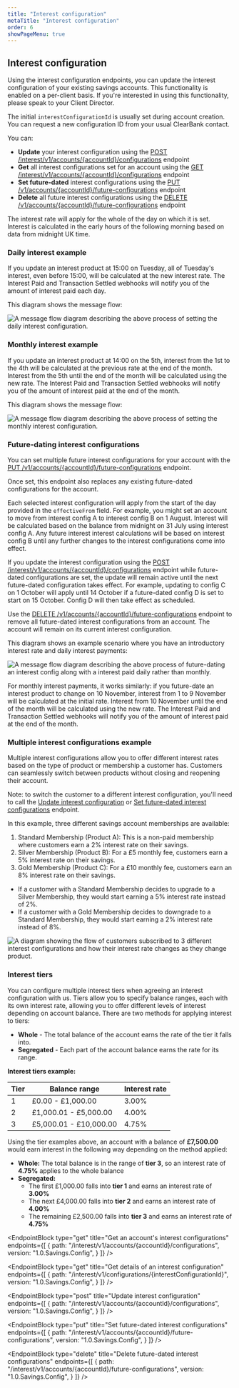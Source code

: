 ```yaml
---
title: "Interest configuration"
metaTitle: "Interest configuration"
order: 6
showPageMenu: true
---
```




## Interest configuration

Using the interest configuration endpoints, you can update the interest configuration of your existing savings accounts. This functionality is enabled on a per-client basis. If you're interested in using this functionality, please speak to your Client Director.

The initial `interestConfigurationId` is usually set during account creation. You can request a new configuration ID from your usual ClearBank contact. 

You can:
- **Update** your interest configuration using the [POST /interest/v1/accounts/{accountId}/configurations](#update-interest-configuration) endpoint
- **Get** all interest configurations set for an account using the [GET /interest/v1/accounts/{accountId}/configurations](#get-an-accounts-interest-configurations) endpoint
- **Set future-dated** interest configurations using the [PUT /v1/accounts/{accountId}/future-configurations](#set-future-dated-interest-configurations) endpoint
- **Delete** all future interest configurations using the [DELETE /v1/accounts/{accountId}/future-configurations](#delete-future-dated-interest-configurations) endpoint

The interest rate will apply for the whole of the day on which it is set. Interest is calculated in the early hours of the following morning based on data from midnight UK time.

### Daily interest example

If you update an interest product at 15:00 on Tuesday, all of Tuesday's interest, even before 15:00, will be calculated at the new interest rate. The Interest Paid and Transaction Settled webhooks will notify you of the amount of interest paid each day.

This diagram shows the message flow:

![A message flow diagram describing the above process of setting the daily interest configuration.](/assets/images/savings-account-daily-interest-config.svg)

### Monthly interest example

If you update an interest product at 14:00 on the 5th, interest from the 1st to the 4th will be calculated at the previous rate at the end of the month. Interest from the 5th until the end of the month will be calculated using the new rate. The Interest Paid and Transaction Settled webhooks will notify you of the amount of interest paid at the end of the month.

This diagram shows the message flow:

![A message flow diagram describing the above process of setting the monthly interest configuration.](/assets/images/savings-account-monthly-interest-config.svg)

### Future-dating interest configurations

You can set multiple future interest configurations for your account with the [PUT /v1/accounts/{accountId}/future-configurations](#set-future-dated-interest-configurations) endpoint. 

<Callout colour="blue">
Once set, this endpoint also replaces any existing future-dated configurations for the account.
</Callout>

Each selected interest configuration will apply from the start of the day provided in the `effectiveFrom` field. For example, you might set an account to move from interest config A to interest config B on 1 August. Interest will be calculated based on the balance from midnight on 31 July using interest config A. Any future interest interest calculations will be based on interest config B until any further changes to the interest configurations come into effect.

If you update the interest configuration using the [POST /interest/v1/accounts/{accountId}/configurations](#update-interest-configuration) endpoint while future-dated configurations are set, the update will remain active until the next future-dated configuration takes effect. For example, updating to config C on 1 October will apply until 14 October if a future-dated config D is set to start on 15 October. Config D will then take effect as scheduled.

Use the [DELETE /v1/accounts/{accountId}/future-configurations](#delete-future-dated-interest-configurations) endpoint to remove all future-dated interest configurations from an account. The account will remain on its current interest configuration.

This diagram shows an example scenario where you have an introductory interest rate and daily interest payments:

![A message flow diagram describing the above process of future-dating an interest config along with a interest paid daily rather than monthly.](/assets/images/savings-account-introductory-rate.svg)

For monthly interest payments, it works similarly: if you future-date an interest product to change on 10 November, interest from 1 to 9 November will be calculated at the initial rate. Interest from 10 November until the end of the month will be calculated using the new rate. The Interest Paid and Transaction Settled webhooks will notify you of the amount of interest paid at the end of the month.

### Multiple interest configurations example

Multiple interest configurations allow you to offer different interest rates based on the type of product or membership a customer has. Customers can seamlessly switch between products without closing and reopening their account.

<Callout colour="blue">
<p>Note: to switch the customer to a different interest configuration, you'll need to call the <a href="#update-interest-configuration">Update interest configuration</a> or <a href="#set-future-dated-interest-configurations">Set future-dated interest configurations</a> endpoint.</p>
</Callout>

In this example, three different savings account memberships are available:

1. Standard Membership (Product A): This is a non-paid membership where customers earn a 2% interest rate on their savings.
2. Silver Membership (Product B): For a £5 monthly fee, customers earn a 5% interest rate on their savings.
3. Gold Membership (Product C): For a £10 monthly fee, customers earn an 8% interest rate on their savings.

- If a customer with a Standard Membership decides to upgrade to a Silver Membership, they would start earning a 5% interest rate instead of 2%.
- If a customer with a Gold Membership decides to downgrade to a Standard Membership, they would start earning a 2% interest rate instead of 8%.

![A diagram showing the flow of customers subscribed to 3 different interest configurations and how their interest rate changes as they change product.](/assets/images/interest-config-example.svg)

### Interest tiers

You can configure multiple interest tiers when agreeing an interest configuration with us. Tiers allow you to specify balance ranges, each with its own interest rate, allowing you to offer different levels of interest depending on account balance. There are two methods for applying interest to tiers:

- **Whole** - The total balance of the account earns the rate of the tier it falls into.
- **Segregated** - Each part of the account balance earns the rate for its range.

**Interest tiers example:**

| Tier | Balance range | Interest rate |
|------|---------------|---------------|
| 1    | £0.00 - £1,000.00 | 3.00%     |
| 2    | £1,000.01 - £5,000.00 | 4.00% |
| 3    | £5,000.01 - £10,000.00 | 4.75% |

Using the tier examples above, an account with a balance of **£7,500.00** would earn interest in the following way depending on the method applied:

- **Whole:** The total balance is in the range of **tier 3**, so an interest rate of **4.75%** applies to the whole balance
- **Segregated:** 
  - The first £1,000.00 falls into **tier 1** and earns an interest rate of **3.00%**
  - The next £4,000.00 falls into **tier 2** and earns an interest rate of **4.00%**
  - The remaining £2,500.00 falls into **tier 3** and earns an interest rate of **4.75%**

<EndpointBlock
  type="get"
  title="Get an account's interest configurations"
  endpoints={[
    {
      path: "/interest/v1/accounts/{accountId}/configurations",
      version: "1.0.Savings.Config",
    }
  ]}
/>

<EndpointBlock
  type="get"
  title="Get details of an interest configuration"
  endpoints={[
    {
      path: "/interest/v1/configurations/{interestConfigurationId}",
      version: "1.0.Savings.Config",
    }
  ]}
/>

<EndpointBlock
  type="post"
  title="Update interest configuration"
  endpoints={[
    {
      path: "/interest/v1/accounts/{accountId}/configurations",
      version: "1.0.Savings.Config",
    }
  ]}
/>

<EndpointBlock
  type="put"
  title="Set future-dated interest configurations"
  endpoints={[
    {
      path: "/interest/v1/accounts/{accountId}/future-configurations",
      version: "1.0.Savings.Config",
    }
  ]}
/>

<EndpointBlock
  type="delete"
  title="Delete future-dated interest configurations"
  endpoints={[
    {
      path: "/interest/v1/accounts/{accountId}/future-configurations",
      version: "1.0.Savings.Config",
    }
  ]}
/>